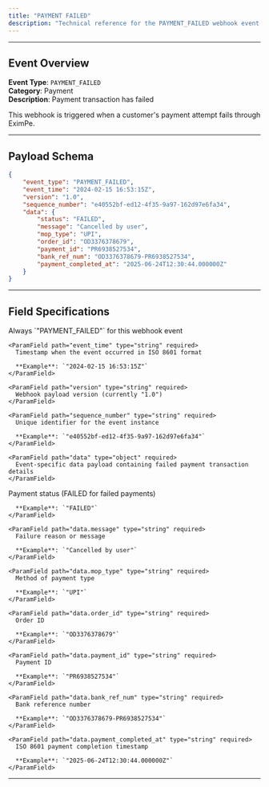 ```yaml
---
title: "PAYMENT FAILED"
description: "Technical reference for the PAYMENT_FAILED webhook event, including payload schema, field specifications, and implementation details."
---
```


---

## Event Overview

**Event Type**: `PAYMENT_FAILED`  
**Category**: Payment  
**Description**: Payment transaction has failed

This webhook is triggered when a customer's payment attempt fails through EximPe.

---

## Payload Schema

<CodeGroup>

```json Example Payload
{
    "event_type": "PAYMENT_FAILED",
    "event_time": "2024-02-15 16:53:15Z",
    "version": "1.0",
    "sequence_number": "e40552bf-ed12-4f35-9a97-162d97e6fa34",
    "data": {
        "status": "FAILED",
        "message": "Cancelled by user",
        "mop_type": "UPI",
        "order_id": "OD3376378679",
        "payment_id": "PR6938527534",
        "bank_ref_num": "OD3376378679-PR6938527534",
        "payment_completed_at": "2025-06-24T12:30:44.000000Z"
    }
}
```

</CodeGroup>

---

## Field Specifications

<Tabs>
  <Tab title="Root Level Fields">
    <ParamField path="event_type" type="string" required>
      Always `"PAYMENT_FAILED"` for this webhook event
    </ParamField>

    <ParamField path="event_time" type="string" required>
      Timestamp when the event occurred in ISO 8601 format
      
      **Example**: `"2024-02-15 16:53:15Z"`
    </ParamField>

    <ParamField path="version" type="string" required>
      Webhook payload version (currently "1.0")
    </ParamField>

    <ParamField path="sequence_number" type="string" required>
      Unique identifier for the event instance
      
      **Example**: `"e40552bf-ed12-4f35-9a97-162d97e6fa34"`
    </ParamField>

    <ParamField path="data" type="object" required>
      Event-specific data payload containing failed payment transaction details
    </ParamField>
  </Tab>

  <Tab title="Data Object Fields">
    <ParamField path="data.status" type="string" required>
      Payment status (FAILED for failed payments)
      
      **Example**: `"FAILED"`
    </ParamField>

    <ParamField path="data.message" type="string" required>
      Failure reason or message
      
      **Example**: `"Cancelled by user"`
    </ParamField>

    <ParamField path="data.mop_type" type="string" required>
      Method of payment type
      
      **Example**: `"UPI"`
    </ParamField>

    <ParamField path="data.order_id" type="string" required>
      Order ID
      
      **Example**: `"OD3376378679"`
    </ParamField>

    <ParamField path="data.payment_id" type="string" required>
      Payment ID
      
      **Example**: `"PR6938527534"`
    </ParamField>

    <ParamField path="data.bank_ref_num" type="string" required>
      Bank reference number
      
      **Example**: `"OD3376378679-PR6938527534"`
    </ParamField>

    <ParamField path="data.payment_completed_at" type="string" required>
      ISO 8601 payment completion timestamp
      
      **Example**: `"2025-06-24T12:30:44.000000Z"`
    </ParamField>
  </Tab>
</Tabs>

---